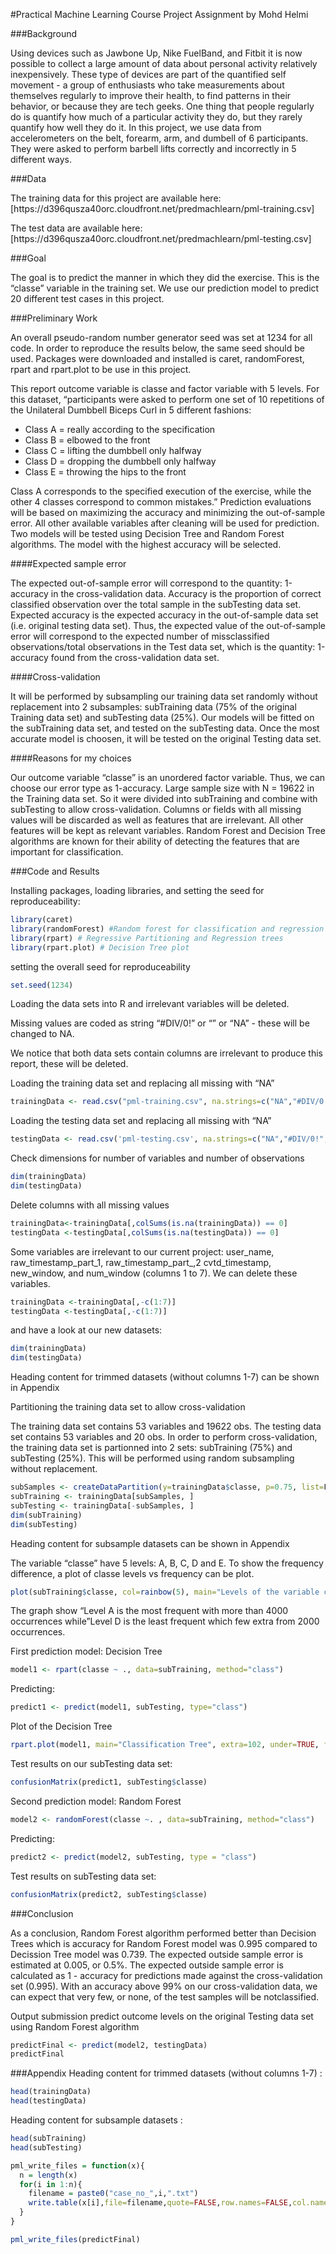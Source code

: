 #Practical Machine Learning Course Project Assignment
by Mohd Helmi


###Background

Using devices such as Jawbone Up, Nike FuelBand, and Fitbit it is now possible to collect a large amount of data about personal activity relatively inexpensively. These type of devices are part of the quantified self movement - a group of enthusiasts who take measurements about themselves regularly to improve their health, to find patterns in their behavior, or because they are tech geeks. One thing that people regularly do is quantify how much of a particular activity they do, but they rarely quantify how well they do it. In this project, we use data from accelerometers on the belt, forearm, arm, and dumbell of 6 participants. They were asked to perform barbell lifts correctly and incorrectly in 5 different ways.


###Data

The training data for this project are available here: [https://d396qusza40orc.cloudfront.net/predmachlearn/pml-training.csv]

The test data are available here: [https://d396qusza40orc.cloudfront.net/predmachlearn/pml-testing.csv]


###Goal

The goal is to predict the manner in which they did the exercise. This is the “classe” variable in the training set. We use our prediction model to predict 20 different test cases in this project.


###Preliminary Work

An overall pseudo-random number generator seed was set at 1234 for all code. In order to reproduce the results below, the same seed should be used.
Packages were downloaded and installed is caret, randomForest, rpart and rpart.plot to be use in this project.

This report outcome variable is classe and factor variable with 5 levels. For this dataset, “participants were asked to perform one set of 10 repetitions of the Unilateral Dumbbell Biceps Curl in 5 different fashions:

- Class A = really according to the specification 
- Class B = elbowed to the front
- Class C = lifting the dumbbell only halfway 
- Class D = dropping the dumbbell only halfway 
- Class E = throwing the hips to the front 

Class A corresponds to the specified execution of the exercise, while the other 4 classes correspond to common mistakes."
Prediction evaluations will be based on maximizing the accuracy and minimizing the out-of-sample error. All other available variables after cleaning will be used for prediction.
Two models will be tested using Decision Tree and Random Forest algorithms. The model with the highest accuracy will be selected.


####Expected sample error

The expected out-of-sample error will correspond to the quantity: 1-accuracy in the cross-validation data. Accuracy is the proportion of correct classified observation over the total sample in the subTesting data set. Expected accuracy is the expected accuracy in the out-of-sample data set (i.e. original testing data set). Thus, the expected value of the out-of-sample error will correspond to the expected number of missclassified observations/total observations in the Test data set, which is the quantity: 1-accuracy found from the cross-validation data set.


####Cross-validation

It will be performed by subsampling our training data set randomly without replacement into 2 subsamples: subTraining data (75% of the original Training data set) and subTesting data (25%). Our models will be fitted on the subTraining data set, and tested on the subTesting data. Once the most accurate model is choosen, it will be tested on the original Testing data set.


####Reasons for my choices

Our outcome variable “classe” is an unordered factor variable. Thus, we can choose our error type as 1-accuracy. Large sample size with N = 19622 in the Training data set. So it were divided into subTraining and combine with subTesting to allow cross-validation. Columns or fields with all missing values will be discarded as well as features that are irrelevant. All other features will be kept as relevant variables.
Random Forest and Decision Tree algorithms are known for their ability of detecting the features that are important for classification.


###Code and Results

Installing packages, loading libraries, and setting the seed for reproduceability:

```r
library(caret)
library(randomForest) #Random forest for classification and regression
library(rpart) # Regressive Partitioning and Regression trees
library(rpart.plot) # Decision Tree plot
```
setting the overall seed for reproduceability
```r
set.seed(1234)
```

Loading the data sets into R and irrelevant variables will be deleted.

Missing values are coded as string "#DIV/0!" or "" or "NA" - these will be changed to NA.

We notice that both data sets contain columns are irrelevant to produce this report, these will be deleted.  

Loading the training data set and replacing all missing with "NA"
```r
trainingData <- read.csv("pml-training.csv", na.strings=c("NA","#DIV/0!", ""))
```

Loading the testing data set and replacing all missing with "NA"
```r
testingData <- read.csv('pml-testing.csv', na.strings=c("NA","#DIV/0!", ""))
```

Check dimensions for number of variables and number of observations
```r
dim(trainingData)
dim(testingData)
```

Delete columns with all missing values
```r
trainingData<-trainingData[,colSums(is.na(trainingData)) == 0]
testingData <-testingData[,colSums(is.na(testingData)) == 0]
```

Some variables are irrelevant to our current project: user_name, raw_timestamp_part_1, raw_timestamp_part_,2 cvtd_timestamp, new_window, and  num_window (columns 1 to 7). We can delete these variables.
```r
trainingData <-trainingData[,-c(1:7)]
testingData <-testingData[,-c(1:7)]
```

and have a look at our new datasets:
```r
dim(trainingData)
dim(testingData)
```
Heading content for trimmed datasets (without columns 1-7) can be shown in Appendix 

Partitioning the training data set to allow cross-validation

The training data set contains 53 variables and 19622 obs.
The testing data set contains 53 variables and 20 obs.
In order to perform cross-validation, the training data set is partionned into 2 sets: subTraining (75%) and subTesting (25%).
This will be performed using random subsampling without replacement.

```r
subSamples <- createDataPartition(y=trainingData$classe, p=0.75, list=F)
subTraining <- trainingData[subSamples, ] 
subTesting <- trainingData[-subSamples, ]
dim(subTraining)
dim(subTesting)
```
Heading content for subsample datasets can be shown in Appendix 

The variable “classe” have 5 levels: A, B, C, D and E. To show the frequency difference, a plot of classe levels vs frequency can be plot. 
```r
plot(subTraining$classe, col=rainbow(5), main="Levels of the variable classe within the subTraining datasets", xlab="Classe Levels", ylab="Frequency")
```

The graph show "Level A is the most frequent with more than 4000 occurrences while "Level D is the least frequent which few extra from 2000 occurrences.

First prediction model: Decision Tree
```r
model1 <- rpart(classe ~ ., data=subTraining, method="class")
```
Predicting:
```r
predict1 <- predict(model1, subTesting, type="class")
```
Plot of the Decision Tree
```r
rpart.plot(model1, main="Classification Tree", extra=102, under=TRUE, faclen=0)
```

Test results on our subTesting data set:
```r
confusionMatrix(predict1, subTesting$classe)
```

Second prediction model: Random Forest
```r
model2 <- randomForest(classe ~. , data=subTraining, method="class")
```

Predicting:
```r
predict2 <- predict(model2, subTesting, type = "class")
```
Test results on subTesting data set:
```r
confusionMatrix(predict2, subTesting$classe)
```


###Conclusion

As a conclusion, Random Forest algorithm performed better than Decision Trees which is
accuracy for Random Forest model was 0.995 compared to Decission Tree model was 0.739. The expected outside sample error is estimated at 0.005, or 0.5%. The expected outside sample error is calculated as 1 - accuracy for predictions made against the cross-validation set (0.995). With an accuracy above 99% on our cross-validation data, we can expect that very few, or none, of the test samples will be notclassified.

Output submission
predict outcome levels on the original Testing data set using Random Forest algorithm
```r
predictFinal <- predict(model2, testingData)
predictFinal
```


###Appendix
Heading content for trimmed datasets (without columns 1-7) :
```r
head(trainingData)
head(testingData)
```

Heading content for subsample datasets :
```r
head(subTraining)
head(subTesting)
```

```r
pml_write_files = function(x){
  n = length(x)
  for(i in 1:n){
    filename = paste0("case_no_",i,".txt")
    write.table(x[i],file=filename,quote=FALSE,row.names=FALSE,col.names=FALSE)
  }
}

pml_write_files(predictFinal)
```
